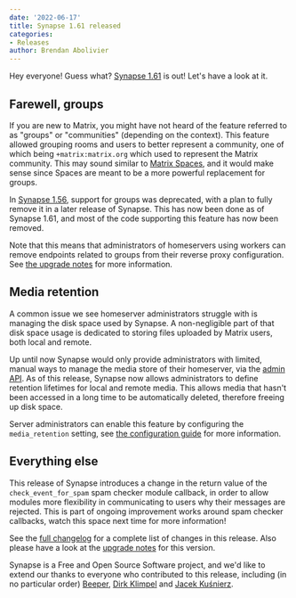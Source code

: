 ```yaml
---
date: '2022-06-17'
title: Synapse 1.61 released
categories:
- Releases
author: Brendan Abolivier
---
```


Hey everyone! Guess what? [Synapse
1.61](https://github.com/matrix-org/synapse/releases/tag/v1.61.0) is out! Let's
have a look at it.

## Farewell, groups

If you are new to Matrix, you might have not heard of the feature referred to as
"groups" or "communities" (depending on the context). This feature allowed
grouping rooms and users to better represent a community, one of which being
`+matrix:matrix.org` which used to represent the Matrix community. This may
sound similar to [Matrix
Spaces](https://matrix.org/blog/2021/05/17/the-matrix-space-beta), and it would
make sense since Spaces are meant to be a more powerful replacement for groups.

In [Synapse 1.56](https://matrix.org/blog/2022/04/05/synapse-1-56-released),
support for groups was deprecated, with a plan to fully remove it in a
later release of Synapse. This has now been done as of Synapse 1.61, and most of the
code supporting this feature has now been removed.

Note that this means that administrators of homeservers using workers can remove
endpoints related to groups from their reverse proxy configuration. See [the
upgrade
notes](https://matrix-org.github.io/synapse/v1.61/upgrade.html#removal-of-deprecated-communitygroups)
for more information.

## Media retention

A common issue we see homeserver administrators struggle with is managing the
disk space used by Synapse. A non-negligible part of that disk space usage is
dedicated to storing files uploaded by Matrix users, both local and remote.

Up until now Synapse would only provide administrators with limited, manual ways
to manage the media store of their homeserver, via the [admin
API](https://matrix-org.github.io/synapse/develop/admin_api/media_admin_api.html).
As of this release, Synapse now allows administrators to define retention
lifetimes for local and remote media. This allows media that hasn't been
accessed in a long time to be automatically deleted, therefore freeing up disk
space.

Server administrators can enable this feature by configuring the
`media_retention` setting, see [the configuration
guide](https://matrix-org.github.io/synapse/develop/usage/configuration/config_documentation.html#media_retention)
for more information.

## Everything else

This release of Synapse introduces a change in the return value of the
`check_event_for_spam` spam checker module callback, in order to allow modules
more flexibility in communicating to users why their messages are rejected. This
is part of ongoing improvement works around spam checker callbacks, watch this
space next time for more information!

See the [full
changelog](https://github.com/matrix-org/synapse/releases/tag/v1.61.0) for a
complete list of changes in this release. Also please have a look at the
[upgrade
notes](https://matrix-org.github.io/synapse/v1.61/upgrade#upgrading-to-v1610)
for this version.

Synapse is a Free and Open Source Software project, and we'd like to extend our
thanks to everyone who contributed to this release, including (in no particular
order) [Beeper](https://www.beeper.com/), [Dirk
Klimpel](https://github.com/dklimpel) and [Jacek
Kuśnierz](https://github.com/Vetchu).
